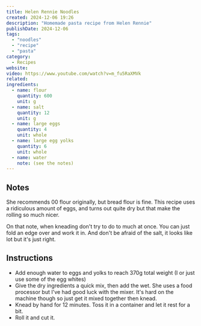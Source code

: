 ```yaml
---
title: Helen Rennie Noodles
created: 2024-12-06 19:26
description: "Homemade pasta recipe from Helen Rennie"
publishDate: 2024-12-06
tags:
  - "noodles"
  - "recipe"
  - "pasta"
category:
  - Recipes
website:
video: https://www.youtube.com/watch?v=m_fu5RaXMVk
related:
ingredients:
  - name: flour
    quantity: 600
    unit: g
  - name: salt
    quantity: 12
    unit: g
  - name: large eggs
    quantity: 4
    unit: whole
  - name: large egg yolks
    quantity: 6
    unit: whole
  - name: water
    note: (see the notes)
---
```


## Notes

She recommends 00 flour originally, but bread flour is fine. This recipe uses a ridiculous amount of eggs, and turns out quite dry but that make the rolling so much nicer.

On that note, when kneading don't try to do to much at once. You can just fold an edge over and work it in. And don't be afraid of the salt, it looks like lot but it's just right.

## Instructions

- Add enough water to eggs and yolks to reach 370g total weight (I or just use some of the egg whites)
- Give the dry ingredients a quick mix, then add the wet. She uses a food processor but I've had good luck with the mixer. It's hard on the machine though so just get it mixed together then knead.
- Knead by hand for 12 minutes. Toss it in a container and let it rest for a bit.
- Roll it and cut it.
